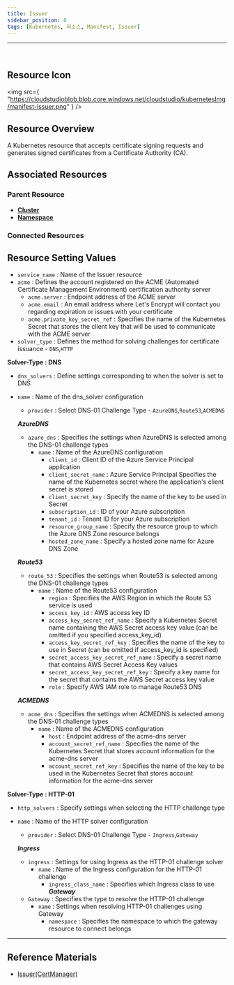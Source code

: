 ```yaml
---
title: Issuer
sidebar_position: 0
tags: [Kubernetes, 리소스, Manifest, Issuer]
---
```



<hr />
<br />


## Resource Icon

<img
    src={
        "https://cloudstudioblob.blob.core.windows.net/cloudstudio/kubernetesImg/manifest-issuer.png"
    }
/>

## Resource Overview

A Kubernetes resource that accepts certificate signing requests and generates signed certificates from a Certificate Authority (CA).

## Associated Resources

### Parent Resource

-   [**Cluster**](https://docs.cstudio.app/docs/resource/kubernetes/Base/Cluster)
-   [**Namespace**](https://docs.cstudio.app/docs/resource/kubernetes/Core/Namespace)

### Connected Resources



## Resource Setting Values

-   `service_name` : Name of the Issuer resource
-   `acme` : Defines the account registered on the ACME (Automated Certificate Management Environment) certification authority server
    -   `acme.server` : Endpoint address of the ACME server
    -   `acme.email` : An email address where Let's Encrypt will contact you regarding expiration or issues with your certificate
    -   `acme.private_key_secret_ref` : Specifies the name of the Kubernetes Secret that stores the client key that will be used to communicate with the ACME server
-   `solver_type` : Defines the method for solving challenges for certificate issuance - `DNS`,`HTTP`

**Solver-Type : DNS**
-   `dns_solvers` : Define settings corresponding to when the solver is set to DNS
-   `name` : Name of the dns_solver configuration
    -   `provider` : Select DNS-01 Challenge Type - `AzureDNS`,`Route53`,`ACMEDNS` 

    ***AzureDNS***
    -   `azure_dns` : Specifies the settings when AzureDNS is selected among the DNS-01 challenge types
        -   `name` : Name of the AzureDNS configuration
            -   `client_id` : Client ID of the Azure Service Principal application
            -   `client_secret_name` : Azure Service Principal Specifies the name of the Kubernetes secret where the application's client secret is stored
            -   `client_secret_key` : Specify the name of the key to be used in Secret
            -   `subscription_id` : ID of your Azure subscription
            -   `tenant_id` : Tenant ID for your Azure subscription
            -   `resource_group_name` : Specify the resource group to which the Azure DNS Zone resource belongs
            -   `hosted_zone_name` : Specify a hosted zone name for Azure DNS Zone

    ***Route53***        
    -   `route_53` : Specifies the settings when Route53 is selected among the DNS-01 challenge types
        -   `name` : Name of the Route53 configuration
            -   `region` : Specifies the AWS Region in which the Route 53 service is used
            -   `access_key_id` : AWS access key ID
            -   `access_key_secret_ref_name` : Specify a Kubernetes Secret name containing the AWS Secret access key value (can be omitted if you specified access_key_id)
            -   `access_key_secret_ref_key` : Specifies the name of the key to use in Secret (can be omitted if access_key_id is specified)
            -   `secret_access_key_secret_ref_name` : Specify a secret name that contains AWS Secret Access Key values
            -   `secret_access_key_secret_ref_key` : Specify a key name for the secret that contains the AWS Secret access key value
            -   `role` : Specify AWS IAM role to manage Route53 DNS

    ***ACMEDNS***          
    -   `acme_dns` : Specifies the settings when ACMEDNS is selected among the DNS-01 challenge types
        -   `name` : Name of the ACMEDNS configuration
            -   `host` : Endpoint address of the acme-dns server
            -   `account_secret_ref_name` : Specifies the name of the Kubernetes Secret that stores account information for the acme-dns server
            -   `account_secret_ref_key` : Specifies the name of the key to be used in the Kubernetes Secret that stores account information for the acme-dns server

**Solver-Type : HTTP-01**
-   `http_solvers` : Specify settings when selecting the HTTP challenge type
-   `name` : Name of the HTTP solver configuration
    -   `provider` : Select DNS-01 Challenge Type - `Ingress`,`Gateway`

    ***Ingress***
    -   `ingress` : Settings for using Ingress as the HTTP-01 challenge solver
        -   `name` : Name of the Ingress configuration for the HTTP-01 challenge
            -   `ingress_class_name` : Specifies which Ingress class to use
    ***Gateway***
    -   `Gateway` : Specifies the type to resolve the HTTP-01 challenge
        -   `name` : Settings when resolving HTTP-01 challenges using Gateway
            -   `namespace` : Specifies the namespace to which the gateway resource to connect belongs
            

---

## Reference Materials

-   [Issuer(CertManager)](https://cert-manager.io/docs/concepts/issuer/)


